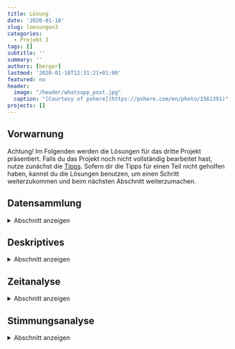 ```yaml
---
title: Lösung
date: '2020-01-18'
slug: loesungen3
categories:
  - Projekt 3
tags: []
subtitle: ''
summary: ''
authors: [berger]
lastmod: '2020-01-18T12:31:21+01:00'
featured: no
header:
  image: "/header/whatsapp_post.jpg"
  caption: "[Courtesy of pxhere](https://pxhere.com/en/photo/1561391)"
projects: []
---
```


## Vorwarnung

Achtung! Im Folgenden werden die Lösungen für das dritte Projekt präsentiert. Falls du das Projekt noch nicht vollständig bearbeitet hast, nutze zunächst die [Tipps](/post/tipps3). Sofern dir die Tipps für einen Teil nicht geholfen haben, kannst du die Lösungen benutzen, um einen Schritt weiterzukommen und beim nächsten Abschnitt weiterzumachen.

## Datensammlung

<details><summary>Abschnitt anzeigen</summary>
<p>
Zunächst muss der Chat, wie in der Vorbereitung eingelesen werden. 
```r
setwd('...')
#install.packages('rwhatsapp')
```
```r
library(rwhatsapp)
whatsapp <- rwa_read('MeineGruppe.txt')
```

Wenn du dir nun den Datensatz anschaust (z.B. über `View`) sollten die ersten sechs Zeilen so aussehen

```r
head(whatsapp)
```

Wenn es bei dir einige Zeilen gibt, die keinen Absender und keine Uhrzeit haben, liegt das daran, dass jemand einen Absatz in seiner Nachricht hatte. 
Mit `which` werden hier zunächst alle Zeilen identifiziert, die keine Zeit und keinen Absender haben.
Im zweiten Schritt wird die Zeit und der Absender aus der oberen Zeile genommen und in die leeren ersten zwei Spalten eingefügt. Damit wurde eine einzige Nachricht über zwei Zeilen verteilt, was wir für später im Hinterkopf behalten müssen.
Wenn das bei dir nicht vorkommt, kannst du diesen Schritt einfach weglassen.
</p>
```r
linebreaks <- which(is.na(whatsapp$time) & is.na(whatsapp$author))
for (i in linebreaks) whatsapp[i, 1:2] <- whatsapp[i - 1, 1:2] 
```

Der erste der zwei Sonderfälle, sind Nachrichten vom System (wenn jemand der Gruppe beigetreten ist oder sie verlassen hat).
Hierfür überschreiben wir unseren Datensatz mit dem gleichen Chat unter Ausschluss der autorenlosen Zeilen. 
Daher ist es wichtig, dass wir im Schritt vorher die Absätze in den Nachrichten bereinigt haben, um diese richtigen Nachrichten nicht zu löschen.
```r
whatsapp <- whatsapp[!is.na(whatsapp$author),]
```

Der zweite Sonderfall sind die Medien, die wir beim Exportieren aus Whatsapp ausgeschlossen haben. Mit `grep` können wir die Nachrichten heraussuchen und durch NA ersetzen. Hier muss nicht die ganze Nachricht angegeben werden, da jede dieser Nachrichten gleich aufgebaut ist.
```r
whatsapp$text[grep('<Medien ausgeschlossen', whatsapp$text)] <- NA
```
</p>
</details>

## Deskriptives

<details><summary>Abschnitt anzeigen</summary>
<p>

Falls du `ggplot2` noch nicht geladen hast, solltest du es jetzt tun. Falls du dich noch nicht damit beschäftigt hast, wie man mit diesem Paket Grafiken erzeugt, kannst du das z.B. in unserem [Minitatur-Crashkurs](/post/grafiken-mit-ggplot2/) nachholen.

```r
library('ggplot2')
```

Unser erstes Diagramm ist ein Kreisdiagramm zur Nachrichtenhäufigkeit der einzelnen Personen. Du brauchst hier den Befehl `table` damit du die Häufigkeiten der Personen bekommst. Weil der Autor von `ggplot2` sich wehement weigert, diese Art von Diagramm direkt zu implementieren, können wir hier den R-eigenen Befehl `pie` benutzen. Dieser benötigt jedoch als Input eine Häufigkeitstabelle:

```r
tab <- table(whatsapp$author)
tab
```


```r
pie(tab, col = c("red", "yellow", "green", "violet", "orange", "blue", "pink", "cyan") )
```

Wenn wir das gleiche mit `ggplot` machen wollen, müssen wir ein Balkendiagramm benutzten.
```r
ggplot(whatsapp, aes(x = author)) +
geom_bar(width = 1 , aes(fill = author))
```

Für ein Histogramm über die gesamte Zeit kannst du es entweder mit der Basicfunktion `hist` machen oder wieder mit `ggplot`. Setzte die Balkenbreite so, wie es für dich Sinn macht.

```r
hist(whatsapp$time, breaks = 20, freq = TRUE)
ggplot(whatsapp, aes(x = whatsapp$time))+ geom_histogram()
```

Für die Wochentage, gibt es in R einen extra Befehl `weekdays`. Da es wenig Sinn macht, die Wochentage alphabetisch zu sortieren, musst du noch einen Faktor erstellen, in dem du die richtigen Levels zuweist.
Da Wochentage nicht intervallskaliert sind, nutzen wir hier ein Balkendiagramm.

```r
whatsapp$Wochentage <- weekdays(whatsapp$time)
whatsapp$Wochentage <- factor(whatsapp$Wochentage, levels = c('Montag','Dienstag', 'Mittwoch', 'Donnerstag', 'Freitag', 'Samstag', 'Sonntag'))
```


```r
ggplot(whatsapp, aes(x = Wochentage)) + geom_bar()
```

Für die Uhrzeit erstellen wir erst eine neue Zeitvariable ohne das Datum. Leider speichert R die neue Zeitvariable wieder als `Character` ab, sodass du sie nochmal in `POSIXct` umformen musst. Zur Visualisierung benutzen wir hier ein Histogramm.

```r
whatsapp$uhrzeit <- strftime(whatsapp$time, format = '%H:%M')
whatsapp$uhrzeit <- as.POSIXct(whatsapp$uhrzeit, format = '%H:%M')
ggplot(whatsapp, aes(x = whatsapp$uhrzeit))+ geom_histogram(bins = 10, color = 'white') +
  xlab('Zeit')+ ylab('Nachrichten') + geom_freqpoly(bins = 10) + scale_x_datetime(date_labels = '%H:%M')
```

</p>
</details>

## Zeitanalyse

<details><summary>Abschnitt anzeigen</summary>
<p>
Wir haben uns hier einen zweiten Datensatz erstellt, damit wir zur Not einen weiteren formatierten Datensatz zur Verfügung haben. Damit vermeiden wir, dass wir von Anfang an alles neu einlesen müssen, wenn das Verändern des Datensatzes schief läuft. Das ist generell auch für die Zukunft immer eine gute Idee, wenn du etwas an deinem Datensatz verändern willst, dir aber nicht ganz sicher bist, wie es geht.
```r
whatsapp_new <- whatsapp
```
Wir wollen nun schauen, wer im Chat am schnellsten antwortet. Am einfachsten ist es, etwas zu analysieren, was in der gleichen Zeile steht. Daher erstellen wir eine neue Spalte und fügen jeweils die Zeit aus der darunter stehenden Zeile ein.
```r
whatsapp_new$response <- NA
whatsapp_new$response <-c(whatsapp_new$time[2:nrow(whatsapp_new)], NA)
```
Im zweiten Schritt können wir dann beide Zeiten voneinander subtrahieren und haben unsere Antwortzeit.
```r
whatsapp_new$antwortzeit <- whatsapp_new$response - whatsapp_new$time
```


Das gleiche machen wir auch mit dem Absender der Antwortnachricht, da wir sonst nicht zuordnen können, wer hier wie schnell geantwortet hat. Dabei ist wichtig, dass wir den Absender als Faktor vorliegen haben müssen.
```r
whatsapp_new$antworter <- NA
whatsapp_new$antworter <-c(as.character(whatsapp_new$author[2:nrow(whatsapp_new)]), NA)
whatsapp_new$antworter <- as.factor(whatsapp_new$antworter)
```

Wie du dir hoffentlich gemerkt hast, gibt es mehrere Zeilen hintereinander, die eigentlich zur gleichen Nachricht gehören und es gibt auch Personen, die ihre Antwort generell in zwei Nachrichten und nicht in einer verfassen. Daher müssen wir die ausschließen, die "sich selbst antworten". Dafür identifizieren wir zunächst jene Zeilen, die den gleichen Absender und Beantworter haben. Danach können wir die zwei Spalten `antwortzeit` und `antworter` durch NA ersetzen.
```r
gleich <- which(whatsapp_new$antworter == whatsapp_new$author)
for (i in gleich) {
  whatsapp_new[i,]$antwortzeit <- NA
  whatsapp_new[i,]$antworter <- NA
  }
```

Nun musst du dir überlegen, welches das sinnvollste Maß der zentralen Lage in diesem Fall ist. Bei Betrachtung des Datensatzes sieht man, dass manche Antwortzeiten extrem hoch sind. Das kann daran liegen, dass erst am nächsten Tag geantwortet wurde, oder dass das Gespräch beendet und erst nach 2 Tagen ein neues angefangen wurde. Daher ist es am sinnvollsten, den Median zu nutzen, da dieser am robustesten gegenüber Ausreißern ist.
Mit `tapply` kannst du ein bestimmtes Maß auf die ganze Tabelle anwenden.
```r
zeit <- tapply(whatsapp_new$antwortzeit, whatsapp_new$antworter, median)
```

Um am Ende ein Ergebnis zu bekommen, wer nun wirklich die beste Freundin/der beste Freund ist, brauchen wir ein Punkte-System. Hierfür erstellen wir eine Tabelle mit den Namen aller Chatmitglieder und fügen die Zeit ein. Im zweiten Schritt erhält jeder Punkte, je nachdem auf welchem Platz er sich befindet. Dafür gibt es den Befehl `rank`, der die Punktevergabe automatisch durchführt.
```r
tab <- data.frame(levels(whatsapp$author), zeit)
tab$Punkte <- rank(tab$zeit)
```

```r
tab
```

</p>
</details>


## Stimmungsanalyse

<details><summary>Abschnitt anzeigen</summary>
<p>
Falls du es noch nicht getan hast solltest du spätestens hier das Packet `Udpipe` installiert haben und laden.
```r
#install.packages("udpipe")
library(udpipe)
```

Das Folgende wurde alles bereits in der [Übersicht](/post/uebersicht3) erklärt, der Vollständigkeit halber steht es hier aber nochmals. Um `udpipe` benutzen zu können, musst du das Modell in der richtigen Sprache herunterladen und in die aktuelle Sitzung laden.
```r
# model <- udpipe_download_model(language = 'german')
germodel <- udpipe_load_model(file = dir(pattern = 'udpipe'))
```


Nun müssen die verschiedenen Listen eingelesen werden. Wir haben die Tabellen mit den richtigen Namen versehen, damit es einfacher und ordentlicher ist. Das ist zwar kein muss, aber umbedingt zu empfehlen.
```r
emo <- read.csv('EmotionLookupTable.txt', sep = '\t', header = FALSE, stringsAsFactors = FALSE)
names(emo) <- c('Wort', 'Senti', 'Englisch', 'Quelle', 'Entstehung')


boost <- read.table('BoosterWordList.txt', stringsAsFactors = FALSE)
names(boost) <- c('Wort', 'Boost')


negate <- read.table('NegatingWordList.txt', stringsAsFactors = FALSE)
negate <- negate[, 1]
```

Für die Textanalyse brauchen wir eine Tabelle, in der alle Wörter nach ihrer Stärke der Bedeutung sortiert sind.
```r
polar <- data.frame(term = emo$Wort, polarity = emo$Senti, stringsAsFactors = FALSE)
```

Die Boostliste wird hier unterteilt in Verstärker und Abschwächer.
```r
ampli <- boost[boost$Boost > 0, 'Wort']
deamp <- boost[boost$Boost < 0, 'Wort']
```

Zuerst versuchen wir die Analyse mit Hans. Dafür suchen wir mit `grep` alle Nachrichten raus, die Hans geschrieben hat.
```r
hans <- whatsapp$text[grep('Hans', whatsapp$author)]
hans <- paste(hans, collapse = ' ')
```

Im zweiten Schritt müssen wir die Nachrichten in `Tokens` zerlegen. Wenn du nicht mehr weißt, was damit gemeint ist, schau dir unter [der Problemstellung](/post/problemstellung3) nochmal die genauere Erklärung an.
```r
hans <- udpipe(hans, germodel)
```

Für die Analyse hast du nun vier Komponenten:

- `polarity_terms` sind die Wörter an sich, welche positiv oder negativ sind.
- `polarity_negators` sind die Begriffe, die die Bedeutung umkehren können.
- `polarity_amplifiers` sind die Verstärker.
- `polarity_deamplifiers`sind die Abschwächer.

```r
senti_hans <- txt_sentiment(hans,
  polarity_terms = polar,
  polarity_negators = negate,
  polarity_amplifiers = ampli,
  polarity_deamplifiers = deamp)
```
In der Spalte `overall` sind alle Endergebnisse gespeichert.
```r
senti_hans$overall
```


Wenn wir das Ganze nun mit allen aus dem Chat machen wollen, müssen wir ein Dataframe mit allen Personen erstellen und die Nachrichten hinzufügen.
```r
chat <- data.frame(author = levels(whatsapp$author), what = '', stringsAsFactors = FALSE)
for (i in levels(whatsapp$author)) {
  chat$what[chat$author == i] <- paste(whatsapp$text[whatsapp$author == i], collapse = ' ')
}
```

Auch hier zerlegen wir die Nachricht in `Tokens` und analysieren den Chat auf die gleiche Art und Weise wie oben.
```r
chat <- udpipe(chat$what, germodel)

senti_all <- txt_sentiment(chat,
  polarity_terms = polar,
  polarity_negators = negate,
  polarity_amplifiers = ampli,
  polarity_deamplifiers = deamp)
senti_all$overall
```
Nun kann man jedoch nicht erkennen, welche Daten zu welcher Person gehören, da der `overall` Befehl nur Nummern und keine Namen anzeigt. Das Problem können wir aber lösen, indem wir die Autorennamen in einem weiteren Schritt zuweisen.
```r
senti <- senti_all$overall
senti$doc_id <- levels(whatsapp$author)
```

Nun kannst du dir die Werte absteigend anschauen. Der höchste Wert ist die positivste Person in deinem Chat.
```r
senti[order(senti$sentiment_polarity, decreasing = TRUE), ]
``` 

Für unseren Test müssen wir nun wieder Punkte verteilen. Dafür solltest du erst den 'Positivitätswert' in der Tabelle speichern und dann wie bei der Zeitanalyse Punkte vergeben. Hier muss du aber ein Minus vorschreiben, weil die höchste Zahl hier am besten ist, und nicht die niedrigste.
```r
tab$senti <- senti$sentiment_polarity
tab$Punkte2 <- rank(-senti$sentiment_polarity)
```

Für das Ergebnis des Tests rechnest du einfach beide Punkte zusammen und lässt dir das Minimum ausgeben. 
```r
tab$final <- tab$Punkte + tab$Punkte2
tab$levels.whatsapp.author.[which.min(tab$final)]
min(tab$final)
```
Hier die Gesamtübersicht der Werte und Punkte:
```r
tab
```
</p>
</details>


